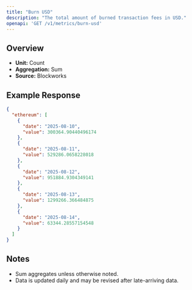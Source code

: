 ```yaml
---
title: "Burn USD"
description: "The total amount of burned transaction fees in USD."
openapi: 'GET /v1/metrics/burn-usd'
---
```


## Overview

- **Unit:** Count
- **Aggregation:** Sum
- **Source:** Blockworks

## Example Response

```json
{
  "ethereum": [
    {
      "date": "2025-08-10",
      "value": 300364.90440496174
    },
    {
      "date": "2025-08-11",
      "value": 529286.0658228018
    },
    {
      "date": "2025-08-12",
      "value": 951884.9304349141
    },
    {
      "date": "2025-08-13",
      "value": 1299266.366484875
    },
    {
      "date": "2025-08-14",
      "value": 63344.28557154548
    }
  ]
}
```

## Notes
- Sum aggregates unless otherwise noted.
- Data is updated daily and may be revised after late-arriving data.
